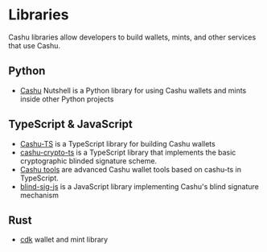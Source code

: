 
# Libraries

Cashu libraries allow developers to build wallets, mints, and other services that use Cashu.

## Python

- [Cashu](https://github.com/cashubtc/cashu) Nutshell is a Python library for using Cashu wallets and mints inside other Python projects

## TypeScript & JavaScript

- [Cashu-TS](https://github.com/cashubtc/cashu-ts) is a TypeScript library for building Cashu wallets
- [cashu-crypto-ts](https://github.com/gandlafbtc/cashu-crypto-ts) is a TypeScript library that implements the basic cryptographic blinded signature scheme.
- [Cashu tools](https://github.com/gandlafbtc/cashu-tools) are advanced Cashu wallet tools based on cashu-ts in TypeScript.
- [blind-sig-js](https://github.com/supertestnet/blind-sig-js) is a JavaScript library implementing Cashu's blind signature mechanism

## Rust

- [cdk](https://github.com/cashubtc/cdk) wallet and mint library

